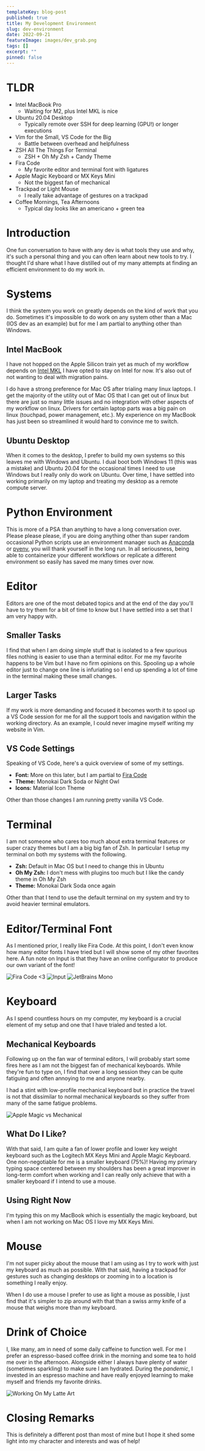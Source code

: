 ```yaml
---
templateKey: blog-post
published: true
title: My Development Environment
slug: dev-environment
date: 2022-09-21
featureImage: images/dev_grab.png
tags: []
excerpt: ""
pinned: false
---
```


# TLDR

- Intel MacBook Pro
    - Waiting for M2, plus Intel MKL is nice
- Ubuntu 20.04 Desktop
    - Typically remote over SSH for deep learning (GPU!) or longer executions
- Vim for the Small, VS Code for the Big
    - Battle between overhead and helpfulness
- ZSH All The Things For Terminal
    - ZSH + Oh My Zsh + Candy Theme
- Fira Code
    - My favorite editor and terminal font with ligatures
- Apple Magic Keyboard or MX Keys Mini 
    - Not the biggest fan of mechanical
- Trackpad or Light Mouse
    - I really take advantage of gestures on a trackpad
- Coffee Mornings, Tea Afternoons
    - Typical day looks like an americano + green tea


# Introduction

One fun conversation to have with any dev is what tools they use and why, it's such a personal thing and you can often learn about new tools to try. I thought I'd share what I have distilled out of my many attempts at finding an efficient environment to do my work in.

# Systems

I think the system you work on greatly depends on the kind of work that you do. Sometimes it's impossible to do work on any system other than a Mac (IOS dev as an example) but for me I am partial to anything other than Windows.

## Intel MacBook

I have not hopped on the Apple Silicon train yet as much of my workflow depends on [Intel MKL](https://www.intel.com/content/www/us/en/develop/documentation/get-started-with-mkl-for-dpcpp/top.html) I have opted to stay on Intel for now. It's also out of not wanting to deal with migration pains.

I do have a strong preference for Mac OS after trialing many linux laptops. I get the majority of the utility out of Mac OS that I can get out of linux but there are just so many little issues and no integration with other aspects of my workflow on linux. Drivers for certain laptop parts was a big pain on linux (touchpad, power management, etc.). My experience on my MacBook has just been so streamlined it would hard to convince me to switch.

## Ubuntu Desktop

When it comes to the desktop, I prefer to build my own systems so this leaves me with Windows and Ubuntu. I dual boot both Windows 11 (this was a mistake) and Ubuntu 20.04 for the occasional times I need to use Windows but I really only do work on Ubuntu. Over time, I have settled into working primarily on my laptop and treating my desktop as a remote compute server.

# Python Environment

This is more of a PSA than anything to have a long conversation over. Please please please, if you are doing anything other than super random occasional Python scripts use an environment manager such as [Anaconda](https://www.anaconda.com/) or [pyenv](https://www.google.com/search?q=pyenv&oq=pyenv&aqs=chrome.0.69i59j0i20i263i512j0i131i433i512l4j0i512l3j0i131i433.575j0j4&sourceid=chrome&ie=UTF-8), you will thank yourself in the long run. In all seriousness, being able to containerize your different workflows or replicate a different environment so easily has saved me many times over now.

# Editor

Editors are one of the most debated topics and at the end of the day you'll have to try them for a bit of time to know but I have settled into a set that I am very happy with.

## Smaller Tasks

I find that when I am doing simple stuff that is isolated to a few spurious files nothing is easier to use than a terminal editor. For me my favorite happens to be Vim but I have no firm opinions on this. Spooling up a whole editor just to change one line is infuriating so I end up spending a lot of time in the terminal making these small changes.

## Larger Tasks

If my work is more demanding and focused it becomes worth it to spool up a VS Code session for me for all the support tools and navigation within the working directory. As an example, I could never imagine myself writing my website in Vim.

## VS Code Settings

Speaking of VS Code, here's a quick overview of some of my settings.

- **Font:** More on this later, but I am partial to [Fira Code](https://github.com/tonsky/FiraCode)
- **Theme:** Monokai Dark Soda or Night Owl
- **Icons:** Material Icon Theme

Other than those changes I am running pretty vanilla VS Code.

# Terminal

I am not someone who cares too much about extra terminal features or super crazy themes but I am a big big fan of Zsh. In particular I setup my terminal on both my systems with the following.

- **Zsh:** Default in Mac OS but I need to change this in Ubuntu
- **Oh My Zsh:** I don't mess with plugins too much but I like the candy theme in Oh My Zsh
- **Theme:** Monokai Dark Soda once again

Other than that I tend to use the default terminal on my system and try to avoid heavier terminal emulators.

# Editor/Terminal Font

As I mentioned prior, I really like Fira Code. At this point, I don't even know how many editor fonts I have tried but I will show some of my other favorites here. A fun note on Input is that they have an online configurator to produce our own variant of the font!

![Fira Code <3](images/FiraCode.png)
![Input](images/Input.png)
![JetBrains Mono](images/JetBrains.png)

# Keyboard

As I spend countless hours on my computer, my keyboard is a crucial element of my setup and one that I have trialed and tested a lot.

## Mechanical Keyboards

Following up on the fan war of terminal editors, I will probably start some fires here as I am not the biggest fan of mechanical keyboards. While they're fun to type on, I find that over a long session they can be quite fatiguing and often annoying to me and anyone nearby. 

I had a stint with low-profile mechanical keyboard but in practice the travel is not that dissimilar to normal mechanical keyboards so they suffer from many of the same fatigue problems.

![Apple Magic vs Mechanical](images/switch_comparison.png)

## What Do I Like?

With that said, I am quite a fan of lower profile and lower key weight keyboard such as the Logitech MX Keys Mini and Apple Magic Keyboard. One non-negotiable for me is a smaller keyboard (75%)! Having my primary typing space centered between my shoulders has been a great improver in long-term comfort when working and I can really only achieve that with a smaller keyboard if I intend to use a mouse.

## Using Right Now

I'm typing this on my MacBook which is essentially the magic keyboard, but when I am not working on Mac OS I love my MX Keys Mini.

# Mouse

I'm not super picky about the mouse that I am using as I try to work with just my keyboard as much as possible. With that said, having a trackpad for gestures such as changing desktops or zooming in to a location is something I really enjoy.

When I do use a mouse I prefer to use as light a mouse as possible, I just find that it's simpler to zip around with that than a swiss army knife of a mouse that weighs more than my keyboard.

# Drink of Choice

I, like many, am in need of some daily caffeine to function well. For me I prefer an espresso-based coffee drink in the morning and some tea to hold me over in the afternoon. Alongside either I always have plenty of water (sometimes sparkling) to make sure I am hydrated. During the *pandemic*, I invested in an espresso machine and have really enjoyed learning to make myself and friends my favorite drinks.

![Working On My Latte Art](images/coffee.png)

# Closing Remarks

This is definitely a different post than most of mine but I hope it shed some light into my character and interests and was of help!